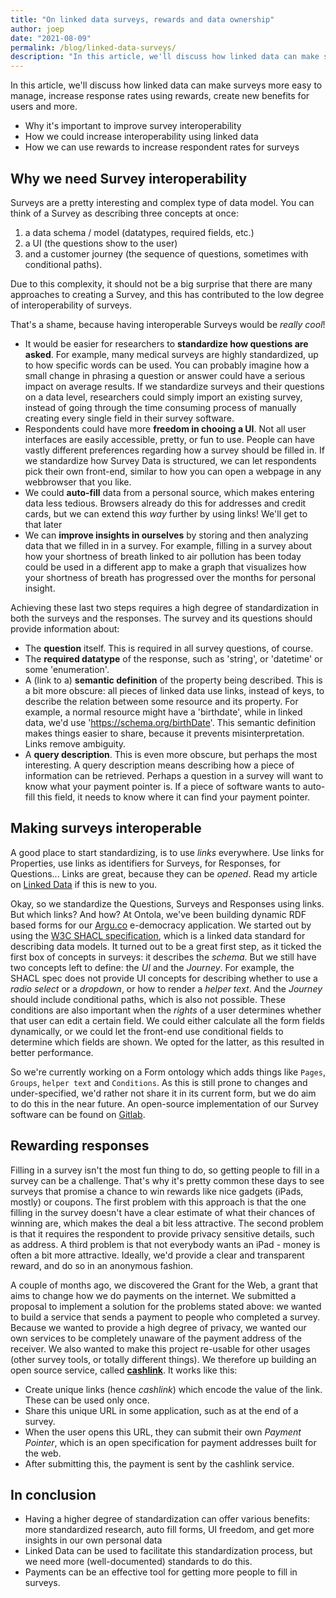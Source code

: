 ```yaml
---
title: "On linked data surveys, rewards and data ownership"
author: joep
date: "2021-08-09"
permalink: /blog/linked-data-surveys/
description: "In this article, we'll discuss how linked data can make surveys more easy to manage, increase response rates using rewards, create new benefits for users and more."
---
```


In this article, we'll discuss how linked data can make surveys more easy to manage, increase response rates using rewards, create new benefits for users and more.

- Why it's important to improve survey interoperability
- How we could increase interoperability using linked data
- How we can use rewards to increase respondent rates for surveys

## Why we need Survey interoperability

Surveys are a pretty interesting and complex type of data model.
You can think of a Survey as describing three concepts at once:

1. a data schema / model (datatypes, required fields, etc.)
1. a UI (the questions show to the user)
1. and a customer journey (the sequence of questions, sometimes with conditional paths).

Due to this complexity, it should not be a big surprise that there are many approaches to creating a Survey, and this has contributed to the low degree of interoperability of surveys.

That's a shame, because having interoperable Surveys would be _really cool_!

- It would be easier for researchers to **standardize how questions are asked**. For example, many medical surveys are highly standardized, up to how specific words can be used. You can probably imagine how a small change in phrasing a question or answer could have a serious impact on average results. If we standardize surveys and their questions on a data level, researchers could simply import an existing survey, instead of going through the time consuming process of manually creating every single field in their survey software.
- Respondents could have more **freedom in chooing a UI**. Not all user interfaces are easily accessible, pretty, or fun to use. People can have vastly different preferences regarding how a survey should be filled in. If we standardize how Survey Data is structured, we can let respondents pick their own front-end, similar to how you can open a webpage in any webbrowser that you like.
- We could **auto-fill** data from a personal source, which makes entering data less tedious. Browsers already do this for addresses and credit cards, but we can extend this _way_ further by using links! We'll get to that later
- We can **improve insights in ourselves** by storing and then analyzing data that we filled in in a survey. For example, filling in a survey about how your shortness of breath linked to air pollution has been today could be used in a different app to make a graph that visualizes how your shortness of breath has progressed over the months for personal insight.

Achieving these last two steps requires a high degree of standardization in both the surveys and the responses. The survey and its questions should provide information about:

- The **question** itself. This is required in all survey questions, of course.
- The **required datatype** of the response, such as 'string', or 'datetime' or some 'enumeration'.
- A (link to a) **semantic definition** of the property being described. This is a bit more obscure: all pieces of linked data use links, instead of keys, to describe the relation between some resource and its property. For example, a normal resource might have a 'birthdate', while in linked data, we'd use 'https://schema.org/birthDate'. This semantic definition makes things easier to share, because it prevents misinterpretation. Links remove ambiguity.
- A **query description**. This is even more obscure, but perhaps the most interesting. A query description means describing how a piece of information can be retrieved. Perhaps a question in a survey will want to know what your payment pointer is. If a piece of software wants to auto-fill this field, it needs to know where it can find your payment pointer.

## Making surveys interoperable

A good place to start standardizing, is to use _links_ everywhere. Use links for Properties, use links as identifiers for Surveys, for Responses, for Questions...
Links are great, because they can be _opened_.
Read my article on [Linked Data](https://ontola.io/what-is-linked-data) if this is new to you.

Okay, so we standardize the Questions, Surveys and Responses using links. But which links? And how?
At Ontola, we've been building dynamic RDF based forms for our [Argu.co](https://argu.co) e-democracy application.
We started out by using the [W3C SHACL specification](https://www.w3.org/TR/shacl/), which is a linked data standard for describing data models.
It turned out to be a great first step, as it ticked the first box of concepts in surveys: it describes the _schema_.
But we still have two concepts left to define: the _UI_ and the _Journey_.
For example, the SHACL spec does not provide UI concepts for describing whether to use a _radio select_ or a _dropdown_, or how to render a _helper text_.
And the _Journey_ should include conditional paths, which is also not possible.
These conditions are also important when the _rights_ of a user determines whether that user can edit a certain field.
We could either calculate all the form fields dynamically, or we could let the front-end use conditional fields to determine which fields are shown.
We opted for the latter, as this resulted in better performance.

So we're currently working on a Form ontology which adds things like `Pages`, `Groups`, `helper text` and `Conditions`.
As this is still prone to changes and under-specified, we'd rather not share it in its current form, but we do aim to do this in the near future.
An open-source implementation of our Survey software can be found on [Gitlab](https://gitlab.com/ontola/linked-surveys).

## Rewarding responses

Filling in a survey isn't the most fun thing to do, so getting people to fill in a survey can be a challenge.
That's why it's pretty common these days to see surveys that promise a chance to win rewards like nice gadgets (iPads, mostly) or coupons.
The first problem with this approach is that the one filling in the survey doesn't have a clear estimate of what their chances of winning are, which makes the deal a bit less attractive.
The second problem is that it requires the respondent to provide privacy sensitive details, such as address.
A third problem is that not everybody wants an iPad - money is often a bit more attractive.
Ideally, we'd provide a clear and transparent reward, and do so in an anonymous fashion.

A couple of months ago, we discovered the Grant for the Web, a grant that aims to change how we do payments on the internet.
We submitted a proposal to implement a solution for the problems stated above: we wanted to build a service that sends a payment to people who completed a survey.
Because we wanted to provide a high degree of privacy, we wanted our own services to be completely unaware of the payment address of the receiver.
We also wanted to make this project re-usable for other usages (other survey tools, or totally different things).
We therefore up building an open source service, called [**cashlink**](https://gitlab.com/ontola/cashlink).
It works like this:

- Create unique links (hence _cashlink_) which encode the value of the link. These can be used only once.
- Share this unique URL in some application, such as at the end of a survey.
- When the user opens this URL, they can submit their own _Payment Pointer_, which is an open specification for payment addresses built for the web.
- After submitting this, the payment is sent by the cashlink service.

## In conclusion

- Having a higher degree of standardization can offer various benefits: more standardized research, auto fill forms, UI freedom, and get more insights in our own personal data
- Linked Data can be used to facilitate this standardization process, but we need more (well-documented) standards to do this.
- Payments can be an effective tool for getting more people to fill in surveys.
